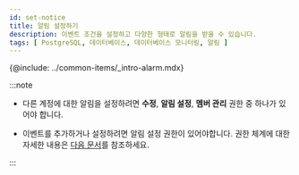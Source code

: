 ```yaml
---
id: set-notice
title: 알림 설정하기
description: 이벤트 조건을 설정하고 다양한 형태로 알림을 받을 수 있습니다.
tags: [ PostgreSQL, 데이터베이스, 데이터베이스 모니터링, 알림 ]
---
```


{@include: ../common-items/_intro-alarm.mdx}

:::note

* 다른 계정에 대한 알림을 설정하려면 **수정**, **알림 설정**, **멤버 관리** 권한 중 하나가 있어야 합니다.

* 이벤트를 추가하거나 설정하려면 알림 설정 권한이 있어야합니다. 권한 체계에 대한 자세한 내용은 [다음 문서](../project/project-structure)를 참조하세요.

:::